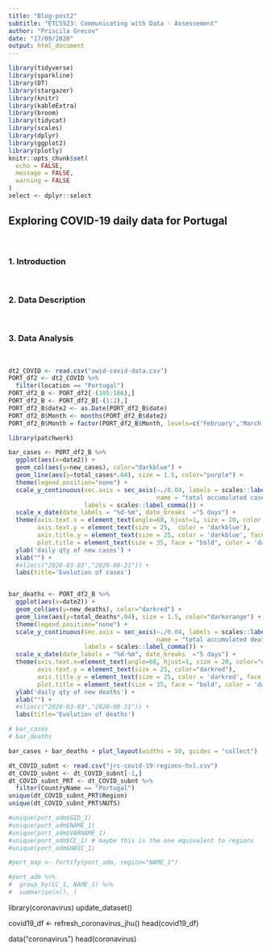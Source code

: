 ```yaml
---
title: "Blog-post2"
subtitle: "ETC5523: Communicating with Data - Assessement"
author: "Priscila Grecov"
date: "17/09/2020"
output: html_document
---
```


```r
library(tidyverse)
library(sparkline)
library(DT)
library(stargazer)
library(knitr)
library(kableExtra)
library(broom)
library(tidycat)
library(scales)
library(dplyr)
library(ggplot2)
library(plotly)
knitr::opts_chunk$set(
  echo = FALSE,
  message = FALSE,
  warning = FALSE
)
select <- dplyr::select
```


## Exploring COVID-19 daily data for Portugal

<br>  

### 1. Introduction 



<br> 

### 2. Data Description
  


<br> 

### 3. Data Analysis  



<br> 
  
```r
dt2_COVID <- read.csv("owid-covid-data.csv")
PORT_df2 <- dt2_COVID %>%
  filter(location == "Portugal") 
PORT_df2_B <- PORT_df2[-(185:186),]
PORT_df2_B <- PORT_df2_B[-(1:2),]
PORT_df2_B$date2 <- as.Date(PORT_df2_B$date)
PORT_df2_B$Month <- months(PORT_df2_B$date2)
PORT_df2_B$Month = factor(PORT_df2_B$Month, levels=c('February','March','April','May','June','July','August'))
```

```r
library(patchwork)

bar_cases <- PORT_df2_B %>%
  ggplot(aes(x=date2)) +
  geom_col(aes(y=new_cases), color="darkblue") + 
  geom_line(aes(y=total_cases*.04), size = 1.5, color="purple") +
  theme(legend.position="none") +
  scale_y_continuous(sec.axis = sec_axis(~./0.04, labels = scales::label_comma(), breaks=seq(0, 75000, 12500),
                                         name = "total accumulated cases"), 
                     labels = scales::label_comma()) +
  scale_x_date(date_labels = "%d-%m", date_breaks  ="5 days") +
  theme(axis.text.x = element_text(angle=60, hjust=1, size = 20, color = 'darkblue'),
        axis.text.y = element_text(size = 25,  color = 'darkblue'),
        axis.title.y = element_text(size = 25, color = 'darkblue', face = "bold"),
        plot.title = element_text(size = 35, face = "bold", color = 'darkblue')) +
  ylab('daily qty of new cases') +
  xlab("") +
  #xlim(c("2020-03-03","2020-08-31")) +
  labs(title='Evolution of cases')


bar_deaths <- PORT_df2_B %>%
  ggplot(aes(x=date2)) +
  geom_col(aes(y=new_deaths), color="darkred") + 
  geom_line(aes(y=total_deaths*.04), size = 1.5, color="darkorange") +
  theme(legend.position="none") +
  scale_y_continuous(sec.axis = sec_axis(~./0.04, labels = scales::label_comma(),
                                         name = "total accumulated deaths"), 
                     labels = scales::label_comma()) +
  scale_x_date(date_labels = "%d-%m", date_breaks  ="5 days") +
  theme(axis.text.x=element_text(angle=60, hjust=1, size = 20, color="darkred"),
        axis.text.y = element_text(size = 25, color="darkred"),
        axis.title.y = element_text(size = 25, color = 'darkred', face = "bold"),
        plot.title = element_text(size = 35, face = "bold", color = 'darkred')) +
  ylab('daily qty of new deaths') +
  xlab("") +
  #xlim(c("2020-03-03","2020-08-31")) +
  labs(title='Evolution of deaths')

# bar_cases
# bar_deaths

bar_cases + bar_deaths + plot_layout(widths = 50, guides = "collect")
```


```r
dt_COVID_subnt <- read.csv("jrc-covid-19-regions-hxl.csv")
dt_COVID_subnt <- dt_COVID_subnt[-1,]
dt_COVID_subnt_PRT <- dt_COVID_subnt %>%
  filter(CountryName == "Portugal") 
unique(dt_COVID_subnt_PRT$Region)
unique(dt_COVID_subnt_PRT$NUTS)
```

```r
#unique(port_adm$GID_1)
#unique(port_adm$NAME_1)
#unique(port_adm$VARNAME_1)
#unique(port_adm$CC_1) # maybe this is the one equivalent to regions
#unique(port_adm$HASC_1)
```

```r
#port_map <- fortify(port_adm, region="NAME_1")

#port_adm %>%
#  group_by(CC_1, NAME_1) %>%
#  summarise(n(), )
```



library(coronavirus)
update_dataset()

covid19_df <- refresh_coronavirus_jhu()
head(covid19_df)

data("coronavirus")
head(coronavirus)